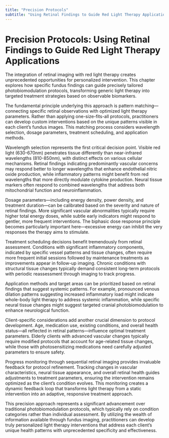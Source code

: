 ```yaml
---
title: "Precision Protocols"
subtitle: "Using Retinal Findings to Guide Red Light Therapy Applications"
---
```


# Precision Protocols: Using Retinal Findings to Guide Red Light Therapy Applications

The integration of retinal imaging with red light therapy creates unprecedented opportunities for personalized intervention. This chapter explores how specific fundus findings can guide precisely tailored photobiomodulation protocols, transforming generic light therapy into targeted treatment strategies based on observable biomarkers.

The fundamental principle underlying this approach is pattern matching—connecting specific retinal observations with optimized light therapy parameters. Rather than applying one-size-fits-all protocols, practitioners can develop custom interventions based on the unique patterns visible in each client's fundus images. This matching process considers wavelength selection, dosage parameters, treatment scheduling, and application methods.

Wavelength selection represents the first critical decision point. Visible red light (630-670nm) penetrates tissue differently than near-infrared wavelengths (810-850nm), with distinct effects on various cellular mechanisms. Retinal findings indicating predominantly vascular concerns may respond better to longer wavelengths that enhance endothelial nitric oxide production, while inflammatory patterns might benefit from red wavelengths that more directly modulate cytokine production. Neural tissue markers often respond to combined wavelengths that address both mitochondrial function and neuroinflammation.

Dosage parameters—including energy density, power density, and treatment duration—can be calibrated based on the severity and nature of retinal findings. More significant vascular abnormalities typically require higher total energy doses, while subtle early indicators might respond to gentler, more frequent interventions. The biphasic dose response principle becomes particularly important here—excessive energy can inhibit the very responses the therapy aims to stimulate.

Treatment scheduling decisions benefit tremendously from retinal assessment. Conditions with significant inflammatory components, indicated by specific vessel patterns and tissue changes, often require more frequent initial sessions followed by maintenance treatments as improvements appear in follow-up imaging. Chronic conditions with structural tissue changes typically demand consistent long-term protocols with periodic reassessment through imaging to track progress.

Application methods and target areas can be prioritized based on retinal findings that suggest systemic patterns. For example, pronounced venous dilation patterns suggesting increased inflammatory load might indicate whole-body light therapy to address systemic inflammation, while specific neural tissue changes might suggest targeted cranial photobiomodulation to enhance neurological function.

Client-specific considerations add another crucial dimension to protocol development. Age, medication use, existing conditions, and overall health status—all reflected in retinal patterns—influence optimal treatment parameters. Elderly clients with advanced vascular changes typically require modified protocols that account for age-related tissue changes, while those with photosensitizing medications need carefully adjusted parameters to ensure safety.

Progress monitoring through sequential retinal imaging provides invaluable feedback for protocol refinement. Tracking changes in vascular characteristics, neural tissue appearance, and overall retinal health guides adjustments to treatment parameters, ensuring the intervention remains optimized as the client's condition evolves. This monitoring creates a dynamic feedback loop that transforms light therapy from a static intervention into an adaptive, responsive treatment approach.

This precision approach represents a significant advancement over traditional photobiomodulation protocols, which typically rely on condition categories rather than individual assessment. By utilizing the wealth of information available through fundus imaging, practitioners can develop truly personalized light therapy interventions that address each client's unique health patterns with unprecedented specificity and effectiveness.